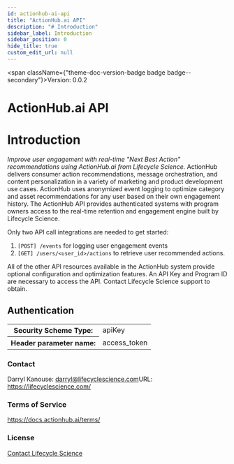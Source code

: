 ```yaml
---
id: actionhub-ai-api
title: "ActionHub.ai API"
description: "# Introduction"
sidebar_label: Introduction
sidebar_position: 0
hide_title: true
custom_edit_url: null
---
```



<span className={"theme-doc-version-badge badge badge--secondary"}>Version: 0.0.2</span>

# ActionHub.ai API




# Introduction
_Improve user engagement with real-time "Next Best Action" recommendations using ActionHub.ai from Lifecycle Science._
ActionHub delivers consumer action recommendations,
message orchestration, and content personalization in a variety of 
marketing and product development use cases. ActionHub uses
anonymized event logging to optimize category and asset recommendations for any
user based on their own engagement history.
The ActionHub API provides authenticated systems with program owners access to 
the real-time retention and engagement engine built by Lifecycle Science. 

Only two API call integrations are needed to get started:

1. `[POST] /events` for logging user engagement events
1. `[GET] /users/<user_id>/actions` to retrieve user recommended actions.


All of the other API resources available in the ActionHub system provide optional configuration and optimization features.
An API Key and Program ID are necessary to access the API. Contact Lifecycle Science support to obtain.


<div style={{"marginBottom":"2rem"}}><h2 id={"authentication"} style={{"marginBottom":"1rem"}}>Authentication</h2><Tabs><TabItem label={"API Key"} value={"APIKeyHeader"}><div><table><tbody><tr><th>Security Scheme Type:</th><td>apiKey</td></tr><tr><th>Header parameter name:</th><td>access_token</td></tr></tbody></table></div></TabItem></Tabs></div><div style={{"display":"flex","flexDirection":"column","marginBottom":"var(--ifm-paragraph-margin-bottom)"}}><h3 style={{"marginBottom":"0.25rem"}}>Contact</h3><span>Darryl Kanouse: <a href={"mailto:darryl@lifecyclescience.com"}>darryl@lifecyclescience.com</a></span><span>URL: <a href={"https://lifecyclescience.com/"}>https://lifecyclescience.com/</a></span></div><div style={{"marginBottom":"var(--ifm-paragraph-margin-bottom)"}}><h3 style={{"marginBottom":"0.25rem"}}>Terms of Service</h3><a href={"https://docs.actionhub.ai/terms/"}>https://docs.actionhub.ai/terms/</a></div><div style={{"marginBottom":"var(--ifm-paragraph-margin-bottom)"}}><h3 style={{"marginBottom":"0.25rem"}}>License</h3><a href={"https://lifecyclescience.com/"}>Contact Lifecycle Science</a></div>
      